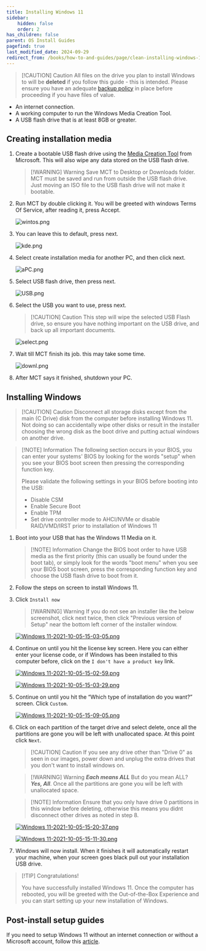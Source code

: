 ```yaml
---
title: Installing Windows 11
sidebar:
    hidden: false
    order: 2
has_children: false
parent: OS Install Guides
pagefind: true
last_modified_date: 2024-09-29
redirect_from: /books/how-to-and-guides/page/clean-installing-windows-11
---
```


> [!CAUTION] Caution
> All files on the drive you plan to install Windows to will be **deleted** if you follow this guide - this is intended. Please ensure you have an adequate [backup policy](/docs/backups) in place before proceeding if you have files of value.

* An internet connection.
* A working computer to run the Windows Media Creation Tool.
* A USB flash drive that is at least 8GB or greater.

## Creating installation media

1. Create a bootable USB flash drive using the [Media Creation Tool](https://www.microsoft.com/en-us/software-download/windows11) from Microsoft. This will also wipe any data stored on the USB flash drive.

    > [!WARNING] Warning
    > Save MCT to Desktop or Downloads folder. MCT must be saved and run from outside the USB flash drive. Just moving an ISO file to the USB flash drive will not make it bootable.

2. Run MCT by double clicking it. You will be greeted with windows Terms Of Service, after reading it, press Accept.

     ![wintos.png](../../../assets/install-11/wintos.png)

3. You can leave this to default, press next.

     ![kde.png](../../../assets/install-11/kde.png)

4. Select create installation media for another PC, and then click next.

     ![aPC.png](../../../assets/install-11/aPC.png)

5. Select USB flash drive, then press next.

     ![USB.png](../../../assets/install-11/USB.png)

6. Select the USB you want to use, press next. 

    > [!CAUTION] Caution
    >  This step will wipe the selected USB Flash drive, so ensure you have nothing important on the USB drive, and back up all important documents.

     ![select.png](../../../assets/install-11/select.png)

7. Wait till MCT finish its job. this may take some time.

     ![downl.png](../../../assets/install-11/downl.png)

8. After MCT says it finished, shutdown your PC.

## Installing Windows

> [!CAUTION] Caution
> Disconnect all storage disks except from the main (C Drive) disk from the computer before installing Windows 11. Not doing so can accidentally wipe other disks or result in the installer choosing the wrong disk as the boot drive and putting actual windows on another drive.

> [!NOTE] Information
> The following section occurs in your BIOS, you can enter your systems' BIOS by looking for the words "setup" when you see your BIOS boot screen then pressing the corresponding function key.
> 
> Please validate the following settings in your BIOS before booting into the USB:
> - Disable CSM
> - Enable Secure Boot
> - Enable TPM
> - Set drive controller mode to AHCI/NVMe or disable RAID/VMD/IRST prior to installation of Windows 11

1. Boot into your USB that has the Windows 11 Media on it. 

    > [!NOTE] Information
    > Change the BIOS boot order to have USB media as the first priority (this can usually be found under the boot tab), or simply look for the words "boot menu" when you see your BIOS boot screen, press the corresponding function key and choose the USB flash drive to boot from it.

2. Follow the steps on screen to install Windows 11. 
 
3. Click `Install now`

     > [!WARNING] Warning
     > If you do not see an installer like the below screenshot, click next twice, then click "Previous version of Setup" near the bottom left corner of the installer window.

     [![Windows 11-2021-10-05-15-03-05.png](../../../assets/install-11/windows-11-2021-10-05-15-03-05.png)](../../../assets/install-11/windows-11-2021-10-05-15-03-05.png)

4. Continue on until you hit the license key screen. Here you can either enter your license code, or if Windows has been installed to this computer before, click on the `I don't have a product key` link.

    [![Windows 11-2021-10-05-15-02-59.png](../../../assets/install-11/windows-11-2021-10-05-15-02-59.png)](../../../assets/install-11/windows-11-2021-10-05-15-02-59.png)

    [![Windows 11-2021-10-05-15-03-29.png](../../../assets/install-11/windows-11-2021-10-05-15-03-29.png)](../../../assets/install-11/windows-11-2021-10-05-15-03-29.png)

5.  Continue on until you hit the “Which type of installation do you want?” screen. Click `Custom`. 

     [![Windows 11-2021-10-05-15-09-05.png](../../../assets/install-11/windows-11-2021-10-05-15-09-05.png)](../../../assets/install-11/windows-11-2021-10-05-15-09-05.png)

6. Click on each partition of the target drive and select delete, once all the partitions are gone you will be left with unallocated space. At this point click `Next`.

    > [!CAUTION] Caution
    > If you see any drive other than "Drive 0" as seen in our images, power down and unplug the extra drives that you don't want to install windows on.

    > [!WARNING] Warning
    > ***Each means ALL*** But do you mean ALL? ***Yes, All***. Once all the partitions are gone you will be left with unallocated space.

    > [!NOTE] Information
    > Ensure that you only have drive 0 partitions in this window before deleting, otherwise this means you didnt disconnect other drives as noted in step 8.

    [![Windows 11-2021-10-05-15-20-37.png](../../../assets/install-11/windows-11-2021-10-05-15-20-37.png)](../../../assets/install-11/windows-11-2021-10-05-15-20-37.png)

    [![Windows 11-2021-10-05-15-11-30.png](../../../assets/install-11/windows-11-2021-10-05-15-11-30.png)](../../../assets/install-11/windows-11-2021-10-05-15-11-30.png)

    <DiskErrors />

7. Windows will now install. When it finishes it will automatically restart your machine, when your screen goes black pull out your installation USB drive.

> [!TIP] Congratulations!
>
> You have successfully installed Windows 11. Once the computer has rebooted, you will be greeted with the Out-of-the-Box Experience and you can start setting up your new installation of Windows. 


## Post-install setup guides
If you need to setup Windows 11 without an internet connection or without a Microsoft account, follow this [article](/docs/guides/bypass-11).
